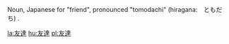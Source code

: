 Noun, Japanese for "friend", pronounced "tomodachi" (hiragana:　ともだち) .

[[la:友達]]
[[hu:友達]]
[[pl:友達]]